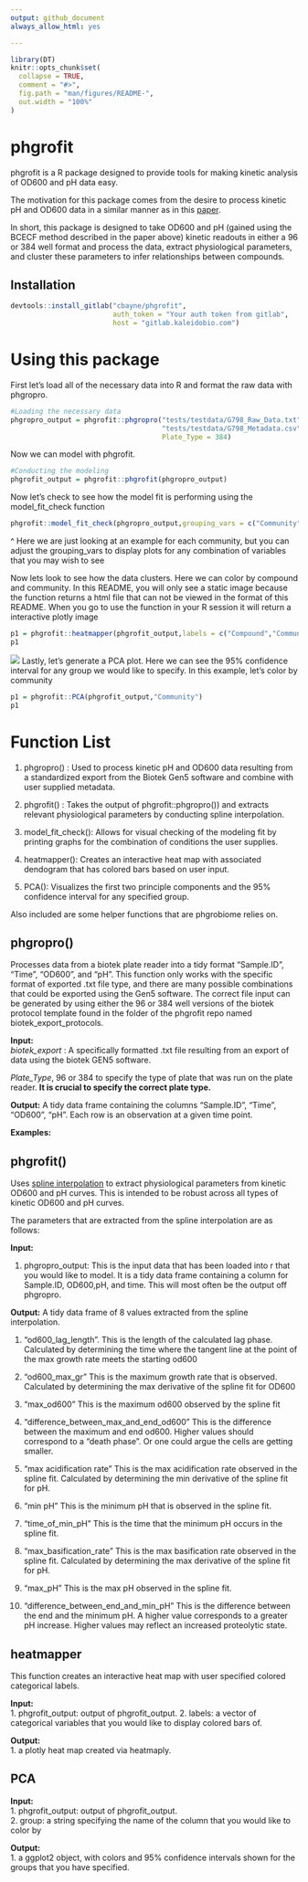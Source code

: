 ```yaml
---
output: github_document
always_allow_html: yes

---
```


<!-- README.md is generated from README.Rmd. Please edit that file -->

```r
library(DT)
knitr::opts_chunk$set(
  collapse = TRUE,
  comment = "#>",
  fig.path = "man/figures/README-",
  out.width = "100%"
)
```
# phgrofit

phgrofit is a R package designed to provide tools for making kinetic analysis of OD600 and pH data easy.

The motivation for this package comes from the desire to process kinetic pH and OD600 data in a similar manner as in this [paper](https://www.ncbi.nlm.nih.gov/pmc/articles/PMC3187081/). 

In short, this package is designed to take OD600 and pH (gained using the BCECF method described in the paper above) kinetic readouts in either a 96 or 384 well format and process the data, extract physiological parameters, and cluster these parameters to infer relationships between compounds. 

## Installation 

```r
devtools::install_gitlab("cbayne/phgrofit", 
                         auth_token = "Your auth token from gitlab",
                         host = "gitlab.kaleidobio.com")

```

<!-- badges: start -->
<!-- badges: end -->

# Using this package 

First let's load all of the necessary data into R and format the raw data with phgropro.
```r
#Loading the necessary data
phgropro_output = phgrofit::phgropro("tests/testdata/G798_Raw_Data.txt",
                                     "tests/testdata/G798_Metadata.csv",
                                     Plate_Type = 384)
```

Now we can model with phgrofit.
```r
#Conducting the modeling
phgrofit_output = phgrofit::phgrofit(phgropro_output)
```

Now let's check to see how the model fit is performing using the model_fit_check function

```r
phgrofit::model_fit_check(phgropro_output,grouping_vars = c("Community"))
```

^ Here we are just looking at an example for each community, but you can adjust the  grouping_vars to display plots for any combination of variables that you may wish to see

Now lets look to see how the data clusters. Here we can color by compound and community. In this README, you will only see a static image because the function returns a html file that can not be viewed in the format of this README. When you go to use the function in your R session it will return a interactive plotly image 

```r
p1 = phgrofit::heatmapper(phgrofit_output,labels = c("Compound","Community"))
p1
```

![](images/heatmapper.png)
Lastly, let's generate a PCA plot. Here we can see the 95% confidence interval for any group we would like to specify. In this example, let's color by community 

```r
p1 = phgrofit::PCA(phgrofit_output,"Community")
p1
```


# Function List 

1. phgropro() : Used to process kinetic pH and OD600 data resulting from a standardized export from the Biotek Gen5 software and combine with user supplied metadata. 

2. phgrofit() : Takes the output of phgrofit::phgropro()) and extracts relevant physiological parameters by conducting spline interpolation. 

3. model_fit_check(): Allows for visual checking of the modeling fit by printing graphs for the combination of conditions the user supplies.

3. heatmapper(): Creates an interactive heat map with associated dendogram that has colored bars based on user input. 

5. PCA(): Visualizes the first two principle components and the 95% confidence interval for any specified group.

Also included are some helper functions that are phgrobiome relies on.

## phgropro() 

Processes data from a biotek plate reader into a tidy format "Sample.ID", "Time", "OD600", and "pH". This function only works with the specific format of exported .txt file type, and there are many possible combinations that could be exported using the Gen5 software. The correct file input can be generated by using either the 96 or 384 well versions of the biotek protocol template found in the folder of the phgrofit repo named biotek_export_protocols.

**Input:**  
*biotek_export* : A specifically formatted .txt file resulting from an export of data using the biotek GEN5 software.

*Plate_Type*, 96 or 384 to specify the type of plate that was run on the plate reader. **It is crucial to specify the correct plate type.**  

**Output:**
A tidy data frame containing the columns "Sample.ID", "Time", "OD600", "pH". Each row is an observation at a given time point. 

**Examples:**

## phgrofit() 

Uses [spline interpolation](https://en.wikipedia.org/wiki/Spline_interpolation) to extract physiological parameters from kinetic OD600 and pH curves. This is intended to be robust across all types of kinetic OD600 and pH curves. 

The parameters that are extracted from the spline interpolation are as follows:

**Input:**  

1. phgropro_output: This is the input data that has been loaded into r that you would like to model. It is a tidy data frame containing a column for Sample.ID, OD600,pH, and time. This will most often be the output off phgropro.  

**Output:** A tidy data frame of 8 values extracted from the spline interpolation.

1. "od600_lag_length". This is the length of the calculated lag phase. Calculated by determining the time where the tangent line at the point of the max growth rate meets the starting od600

2. "od600_max_gr" This is the maximum growth rate that is observed. Calculated by determining the max derivative of the spline fit for OD600

3. "max_od600" This is the maximum od600 observed by the spline fit

4. "difference_between_max_and_end_od600" This is the difference between the maximum and end od600. Higher values should correspond to a "death phase". Or one could argue the cells are getting smaller.

5. "max acidification rate" This is the max acidification rate observed in the spline fit. Calculated by determining the min derivative of the spline fit for pH.

6. "min pH" This is the minimum pH that is observed in the spline fit.

7. "time_of_min_pH " This is the time that the minimum pH occurs in the spline fit.

8. "max_basification_rate" This is the max basification rate observed in the spline fit. Calculated by determining the max derivative of the spline fit for pH.

9. "max_pH" This is the max pH observed in the spline fit.

10. "difference_between_end_and_min_pH" This is the difference between the end and the minimum pH. A higher value corresponds to a greater pH increase. Higher values may reflect an increased proteolytic state.

## heatmapper 

This function creates an interactive heat map with user specified colored categorical labels.

**Input:**  
1. phgrofit_output: output of phgrofit_output.
2. labels: a vector of categorical variables that you would like to display colored bars of.

**Output:**  
1. a plotly heat map created via heatmaply.  


## PCA 
**Input:**  
1. phgrofit_output: output of phgrofit_output.  
2. group: a string specifying the name of the column that you would like to color by

**Output:**  
1. a ggplot2 object, with colors and 95% confidence intervals shown for the groups that you have specified.
